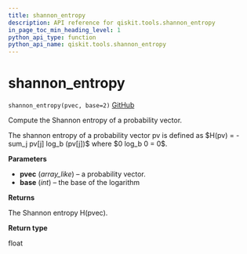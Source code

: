 ```yaml
---
title: shannon_entropy
description: API reference for qiskit.tools.shannon_entropy
in_page_toc_min_heading_level: 1
python_api_type: function
python_api_name: qiskit.tools.shannon_entropy
---
```


# shannon\_entropy

<span id="qiskit.tools.shannon_entropy" />

`shannon_entropy(pvec, base=2)` [GitHub](https://github.com/qiskit/qiskit/tree/stable/0.14/qiskit/tools/qi/qi.py "view source code")

Compute the Shannon entropy of a probability vector.

The shannon entropy of a probability vector pv is defined as \$H(pv) = - sum\_j pv\[j] log\_b (pv\[j])\$ where \$0 log\_b 0 = 0\$.

**Parameters**

*   **pvec** (*array\_like*) – a probability vector.
*   **base** (*int*) – the base of the logarithm

**Returns**

The Shannon entropy H(pvec).

**Return type**

float

